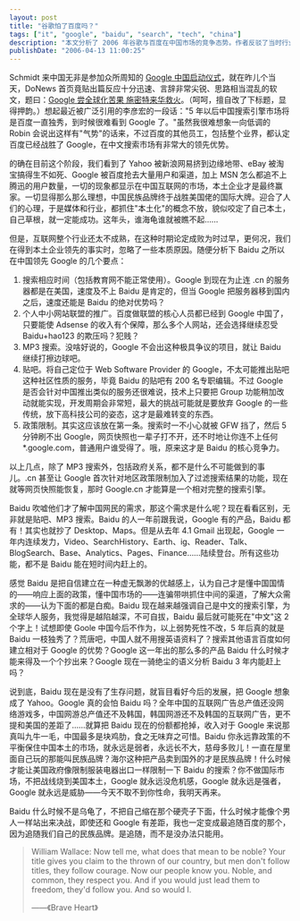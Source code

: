 ```yaml
---
layout: post
title: "谷歌怕了百度吗？"
tags: ["it", "google", "baidu", "search", "tech", "china"]
description: "本文分析了 2006 年谷歌与百度在中国市场的竞争态势。作者反驳了当时行业普遍认为"百度已战胜谷歌"的观点，详细探讨了百度领先的五大原因：搜索响应时间、个人网站联盟、MP3 搜索、贴吧社区以及政策限制。文章指出这些优势大多非不可逾越，同时质疑百度过于依赖中文市场的战略局限性，认为其缺乏国际视野将无法真正成长为全球性企业。作者呼吁百度应当走出舒适区，在国际市场上与谷歌公平竞争，才能真正成为值得追随的民族品牌。"
publishDate: "2006-04-13 11:00:25"
---
```


Schmidt 来中国无非是参加众所周知的 [Google 中国启动仪式](http://www.xdanger.com/2006/04/12/000043.html)，就在昨儿个当天，DoNews 首页竟贴出篇反应十分迅速、言辞非常尖锐、思路相当混乱的软文，题曰：[Google 尝全球化苦果 施密特来华救火](http://www.donews.com/Content/200604/f5033b48a4a24de39105da7cf13ae381.shtm)。（呵呵，擅自改了下标题，显得押韵。）想起最近被广泛引用的李彦宏的一段话："5 年以后中国搜索引擎市场将是百度一直独秀，到时候很难看到 Google 了。"虽然我很难想象一向低调的 Robin 会说出这样有"气势"的话来，不过百度的其他员工，包括整个业界，都认定百度已经战胜了 Google，在中文搜索市场有非常大的领先优势。

的确在目前这个阶段，我们看到了 Yahoo 被新浪网易挤到边缘地带、eBay 被淘宝搞得生不如死、Google 被百度抢去大量用户和渠道，加上 MSN 怎么都追不上腾迅的用户数量，一切的现象都显示在中国互联网的市场，本土企业才是最终赢家。一切显得那么那么理想，中国民族品牌终于战胜美国佬的国际大牌。迎合了人们的心理，于是媒体和行业，都抓住"本土化"的概念不放，貌似咬定了自己本土，自己草根，就一定能成功。这年头，谁海龟谁就被瞧不起……

但是，互联网整个行业还太不成熟，在这种时期论定成败为时过早，更何况，我们在得到本土企业领先的事实时，忽略了一些本质原因。随便分析下 Baidu 之所以在中国领先 Google 的几个要点：

1. 搜索相应时间（包括教育网不能正常使用）。Google 到现在为止连 .cn 的服务器都是在美国，速度及不上 Baidu 是肯定的，但当 Google 把服务器移到国内之后，速度还能是 Baidu 的绝对优势吗？
2. 个人中小网站联盟的推广。百度做联盟的核心人员都已经到 Google 中国了，只要能使 Adsense 的收入有个保障，那么多个人网站，还会选择继续忍受 Baidu+hao123 的欺压吗？犯贱？
3. MP3 搜索。没啥好说的，Google 不会出这种极具争议的项目，就让 Baidu 继续打擦边球吧。
4. 贴吧。将自己定位于 Web Software Provider 的 Google，不太可能推出贴吧这种社区性质的服务，毕竟 Baidu 的贴吧有 200 名专职编辑。不过 Google 是否会针对中国推出类似的服务还很难说，技术上只要把 Group 功能稍加改动就能实现，开发周期会非常短，最大的挑战可能就是要放弃 Google 的一些传统，放下高科技公司的姿态，这才是最难转变的东西。
5. 政策限制。其实这应该放在第一条。搜索时一不小心就被 GFW 挡了，然后 5 分钟刷不出 Google，网页快照也一辈子打不开，还不时地让你连不上任何 *.google.com，普通用户谁受得了。哦，原来这才是 Baidu 的核心竞争力。

以上几点，除了 MP3 搜索外，包括政府关系，都不是什么不可能做到的事儿。.cn 甚至让 Google 首次针对地区政策限制加入了过滤搜索结果的功能，现在就等网页快照能恢复，那时 Google.cn 才能算是一个相对完整的搜索引擎。

Baidu 吹嘘他们才了解中国网民的需求，那这个需求是什么呢？现在看看区别，无非就是贴吧、MP3 搜索。Baidu 的人一年前跟我说，Google 有的产品，Baidu 都有！其实也就抄了 Desktop、Maps。但是从去年 4.1 Gmail 出现起，Google 一年内连续发力，Video、SearchHistory、Earth、ig、Reader、Talk、BlogSearch、Base、Analytics、Pages、Finance……陆续登台。所有这些功能，都不是 Baidu 能在短时间内赶上的。

感觉 Baidu 是把自信建立在一种虚无飘渺的优越感上，认为自己才是懂中国国情的——响应上面的政策，懂中国市场的——连骗带哄抓住中间的渠道，了解大众需求的——认为下面的都是白痴。Baidu 现在越来越强调自己是中文的搜索引擎，为全球华人服务，我觉得是越陷越深，不可自拔，Baidu 最后就可能死在"中文"这 2 个字上！试想即使 Goole 中国今后不作为，以上弱势死性不改，5 年后真的就是 Baidu 一枝独秀了？荒唐吧，中国人就不用搜英语资料了？搜索其他语言百度如何建立相对于 Google 的优势？Google 这一年出的那么多的产品 Baidu 什么时候才能来得及一个个抄出来？Google 现在一骑绝尘的语义分析 Baidu 3 年内能赶上吗？

说到底，Baidu 现在是没有了生存问题，就盲目看好今后的发展，把 Google 想象成了 Yahoo。Google 真的会怕 Baidu 吗？全年中国的互联网广告总产值还没网络游戏多，中国网游总产值还不及韩国，韩国网游还不及韩国的互联网广告，更不提和美国的差距了……就算把 Baidu 现在的份额都抢掉，收入对于 Google 来说那真叫九牛一毛，中国最多是块鸡肋，食之无味弃之可惜。Baidu 你永远靠政策的不平衡保住中国本土的市场，就永远是弱者，永远长不大，慈母多败儿！一直在屋里面自己玩的那能叫民族品牌？海尔这种把产品卖到国外的才是民族品牌！什么时候才能让美国政府像限制服装电器出口一样限制一下 Baidu 的搜索？你不做国际市场，不把战线烧到美国本土，Google 就永远没危机感，Google 就永远是强者，Google 就永远是威胁——今天不取不到你性命，我明天再来。

Baidu 什么时候不是乌龟了，不把自己缩在那个硬壳子下面，什么时候才能像个男人一样站出来决战，即使还和 Google 有差距，我也一定变成最追随百度的那个，因为追随我们自己的民族品牌。是追随，而不是没办法只能用。

> William Wallace: Now tell me, what does that mean to be noble? Your title gives you
> claim to the thrown of our country, but men don't follow titles, they
> follow courage. Now our people know you. Noble, and common, they respect
> you. And if you would just lead them to freedom, they'd follow you. And so
> would I.
>
> ——《Brave Heart》
